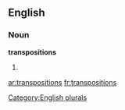 
==English==

===Noun===
'''transpositions'''

# {{plural of|[[transposition]]}}

[[Category:English plurals]]

[[ar:transpositions]]
[[fr:transpositions]]